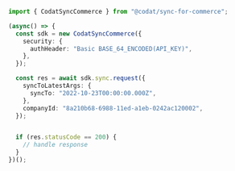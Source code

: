 ```typescript Request.ts
import { CodatSyncCommerce } from "@codat/sync-for-commerce";

(async() => {
  const sdk = new CodatSyncCommerce({
    security: {
      authHeader: "Basic BASE_64_ENCODED(API_KEY)",
    },
  });

  const res = await sdk.sync.request({
    syncToLatestArgs: {
      syncTo: "2022-10-23T00:00:00.000Z",
    },
    companyId: "8a210b68-6988-11ed-a1eb-0242ac120002",
  });


  if (res.statusCode == 200) {
    // handle response
  }
})();
```
